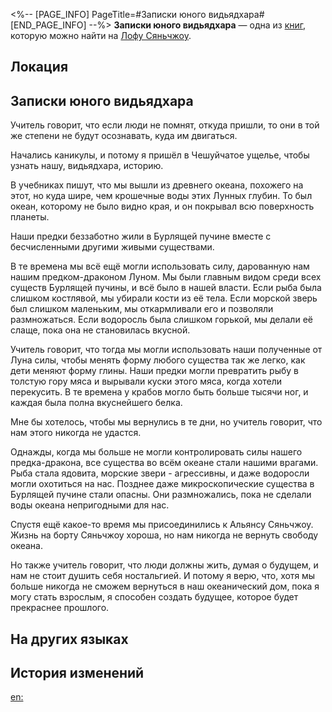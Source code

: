 <%-- [PAGE_INFO]
PageTitle=#Записки юного видьядхара#
[END_PAGE_INFO] --%>
{{Дополнить}}
{{Книга Инфобокс
|id           = 232
|partIds      = 190464
|Название     = 
|Изображение  = Рукописи Лофу Сяньчжоу 4.png
|Мир          = Лофу Сяньчжоу
|Томов        = 1
|Автор        = <!--нужно добавить-->
|Описание     = Тетрадь какого-то школьника, забытая в Чешуйчатом ущелье. В ней записаны его фантазии об истории видьядхара.
|Том1         = {{tx}}
|Источник1    = {{tx|Отсутствует источник}}
|Персонажи    = 
|Фракции      = 
}}
'''Записки юного видьядхара''' — одна из [[Книги|книг]], которую можно найти на [[Лофу Сяньчжоу]].

==Локация==
{{Отметка карты|<!--название карты-->|<!--id отметки-->}}

==Записки юного видьядхара==
Учитель говорит, что если люди не помнят, откуда пришли, то они в той же степени не будут осознавать, куда им двигаться.

Начались каникулы, и потому я пришёл в Чешуйчатое ущелье, чтобы узнать нашу, видьядхара, историю.

В учебниках пишут, что мы вышли из древнего океана, похожего на этот, но куда шире, чем крошечные воды этих Лунных глубин. То был океан, которому не было видно края, и он покрывал всю поверхность планеты.

Наши предки беззаботно жили в Бурлящей пучине вместе с бесчисленными другими живыми существами.

В те времена мы всё ещё могли использовать силу, дарованную нам нашим предком-драконом Луном. Мы были главным видом среди всех существ Бурлящей пучины, и всё было в нашей власти. Если рыба была слишком костлявой, мы убирали кости из её тела. Если морской зверь был слишком маленьким, мы откармливали его и позволяли размножаться. Если водоросль была слишком горькой, мы делали её слаще, пока она не становилась вкусной.

Учитель говорит, что тогда мы могли использовать наши полученные от Луна силы, чтобы менять форму любого существа так же легко, как дети меняют форму глины. Наши предки могли превратить рыбу в толстую гору мяса и вырывали куски этого мяса, когда хотели перекусить. В те времена у крабов могло быть больше тысячи ног, и каждая была полна вкуснейшего белка.

Мне бы хотелось, чтобы мы вернулись в те дни, но учитель говорит, что нам этого никогда не удастся.

Однажды, когда мы больше не могли контролировать силы нашего предка-дракона, все существа во всём океане стали нашими врагами. Рыба стала ядовита, морские звери - агрессивны, и даже водоросли могли охотиться на нас. Позднее даже микроскопические существа в Бурлящей пучине стали опасны. Они размножались, пока не сделали воды океана непригодными для нас.

Спустя ещё какое-то время мы присоединились к Альянсу Сяньчжоу. Жизнь на борту Сяньчжоу хороша, но нам никогда не вернуть свободу океана.

Но также учитель говорит, что люди должны жить, думая о будущем, и нам не стоит душить себя ностальгией. И потому я верю, что, хотя мы больше никогда не сможем вернуться в наш океанический дом, пока я могу стать взрослым, я способен создать будущее, которое будет прекраснее прошлого.

==На других языках==
{{На других языках
|en   = A Vidyadhara Youth's Notes
|zhs  = 某持明少年的笔记
|zht  = 某持明少年的筆記
|ja   = とある持明族少年の筆記
|ko   = 비디아다라 소년의 노트
|es   = Notas de un joven vidyadhara
|fr   = Notes d'un jeune vidyadharien
|ru   = Записки юного видьядхара
|th   = บันทึกของ Vidyadhara วัยหนุ่ม
|vi   = Bút Ký Của Một Thiếu Niên Vidyadhara Nào Đó
|de   = Notizen eines jungen Vidyadhara
|id   = Catatan Seorang Pemuda Vidyadhara
|pt   = Anotações de Um Jovem Vidyadhara
}}

==История изменений==
{{История изменений|3.5}}

[[en:]]